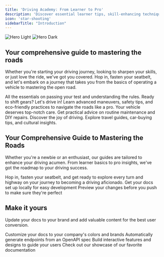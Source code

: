 ```yaml
---
title: 'Driving Academy: From Learner to Pro'
description: 'Discover essential learner tips, skill-enhancing techniques, and car maintenance advice designed to turn novice drivers into road-savvy experts.'
icon: 'star-shooting'
sidebarTitle: "Introduction"
---
```


<img
  className="block dark:hidden"
  src="/images/hero-light.svg"
  alt="Hero Light"
/>
<img
  className="hidden dark:block"
  src="/images/hero-dark.svg"
  alt="Hero Dark"
/>

## Your comprehensive guide to mastering the roads

Whether you're starting your driving journey, looking to sharpen your skills, or just love the ride, we've got you covered. Hop in, fasten your seatbelt, and let's embark on a journey that takes you from the basics of operating a vehicle to mastering the open road.

<CardGroup cols={2}>
  <Card title="Start Driving" icon="steering-wheel" href="start-driving/driving-basics">
    All the essentials on passing your test and understanding the rules. Ready to shift gears? Let's drive in!
  </Card>

  <Card title="Drive Better" icon="speedometer" href="start-driving/introduction">
    Learn advanced maneuvers, safety tips, and eco-friendly practices to navigate the roads like a pro.
  </Card>

  <Card title="Car Care" icon="wrench" href="car-care/introduction">
    Your vehicle deserves top-notch care. Get practical advice on routine maintenance and DIY repairs.
  </Card>

  <Card title="On The Road" icon="road" href="on-the-road/car-buying-tips">
    Discover the joy of driving. Explore travel guides, car-buying tips, and cultural insights.
  </Card>
</CardGroup>

## Your Comprehensive Guide to Mastering the Roads

Whether you're a newbie or an enthusiast, our guides are tailored to enhance your driving acumen. From learner basics to pro insights, we've got the roadmap to your driving success.

<Note>
Hop in, fasten your seatbelt, and get ready to explore every turn and highway on your journey to becoming a driving aficionado.
</Note>



<CardGroup cols={2}>
  <Card
    title="Edit Your Docs"
    icon="pen-to-square"
    href="https://mintlify.com/docs/quickstart"
  >
    Get your docs set up locally for easy development
  </Card>
  <Card
    title="Preview Changes"
    icon="image"
    href="https://mintlify.com/docs/development"
  >
    Preview your changes before you push to make sure they're perfect
  </Card>
</CardGroup>

## Make it yours

Update your docs to your brand and add valuable content for the best user conversion.

<CardGroup cols={2}>
  <Card
    title="Customize Style"
    icon="palette"
    href="https://mintlify.com/docs/settings/global"
  >
    Customize your docs to your company's colors and brands
  </Card>
  <Card
    title="Reference APIs"
    icon="code"
    href="https://mintlify.com/docs/api-playground/openapi"
  >
    Automatically generate endpoints from an OpenAPI spec
  </Card>
  <Card
    title="Add Components"
    icon="screwdriver-wrench"
    href="https://mintlify.com/docs/components/accordion"
  >
    Build interactive features and designs to guide your users
  </Card>
  <Card
    title="Get Inspiration"
    icon="stars"
    href="https://mintlify.com/showcase"
  >
    Check out our showcase of our favorite documentation
  </Card>
</CardGroup>
